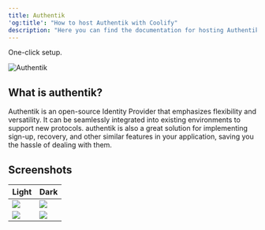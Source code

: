 ```yaml
---
title: Authentik
'og:title': "How to host Authentik with Coolify"
description: "Here you can find the documentation for hosting Authentik with Coolify."
---
```


<Check>One-click setup.</Check>

![Authentik](https://goauthentik.io/img/icon_top_brand_colour.svg)


## What is authentik?
Authentik is an open-source Identity Provider that emphasizes flexibility and versatility. It can be seamlessly integrated into existing environments to support new protocols. authentik is also a great solution for implementing sign-up, recovery, and other similar features in your application, saving you the hassle of dealing with them.


## Screenshots
| Light                                                       | Dark                                                       |
| ----------------------------------------------------------- | ---------------------------------------------------------- |
| ![](https://docs.goauthentik.io/img/screen_apps_light.jpg)  | ![](https://docs.goauthentik.io/img/screen_apps_dark.jpg)  |
| ![](https://docs.goauthentik.io/img/screen_admin_light.jpg) | ![](https://docs.goauthentik.io/img/screen_admin_dark.jpg) |